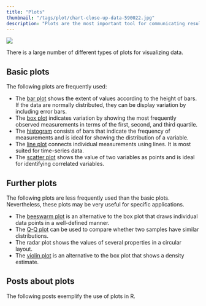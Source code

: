 ```yaml
---
title: "Plots"
thumbnail: "/tags/plot/chart-close-up-data-590022.jpg"
description: "Plots are the most important tool for communicating results. However, choosing the right type of plot can be challenging. Learn here, how to choose between histograms, scatter plots, box plots, and so on."
---
```

<img src="chart-close-up-data-590022.jpg">

There is a large number of different types of plots for visualizing data. 

## Basic plots

The following plots are frequently used:

* The [bar plot](/post/data-visualization/barplot/) shows the extent of values according to the height of bars. If the data are normally distributed, they can be display variation by including error bars.
* The [box plot](/post/data-visualization/boxplot/) indicates variation by showing the most frequently observed measurements in terms of the first, second, and third quartile.
* The [histogram](/post/data-visualization/histogram/) consists of bars that indicate the frequency of measurements and is ideal for showing the distribution of a variable.
* The [line plot](/post/data-visualization/line-plot/) connects individual measurements using lines. It is most suited for time-series data.
* The [scatter plot](/post/data-visualization/scatterplot/) shows the value of two variables as points and is ideal for identifying correlated variables.

## Further plots

The following plots are less frequently used than the basic plots. Nevertheless, these plots may be very useful for specific applications.

* The [beeswarm plot](/post/data-visualization/boxplot_alternatives/) is an alternative to the box plot that draws individual data points in a well-defined manner.
* The [Q-Q plot](/post/statistical_test/signed_wilcox_rank_test/) can be used to compare whether two samples have similar distributions.
* The radar plot shows the values of several properties in a circular layout.
* The [violin plot](post/data-visualization/boxplot_alternatives/) is an alternative to the box plot that shows a density estimate.

## Posts about plots

The following posts exemplify the use of plots in R.
